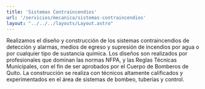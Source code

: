 ```yaml
---
title: 'Sistemas Contraincendios'
url: '/servicios/mecanica/sistemas-contraincendios'
layout: "../../../layouts/Layout.astro"
---
```


<Cover title={frontmatter.title}/>
<Section img={imagen}>
<p slot="left">
Realizamos el diseño y construcción de los sistemas contraincendios de detección y alarmas, medios de egreso y supresión de incendios por agua o por cualquier tipo de sustancia química. Los diseños son realizados por profesionales que dominan las normas NFPA, y las Reglas Técnicas Municipales, con el fin de ser aprobados por el Cuerpo de Bomberos de Quito. La construcción se realiza con técnicos altamente calificados y experimentados en el área de sistemas de bombeo, tuberías y control. 
</p>
<Carousel images={[imagen2,imagen,imagen3,imagen4,imagen5]} slot='right'/>

</Section>
